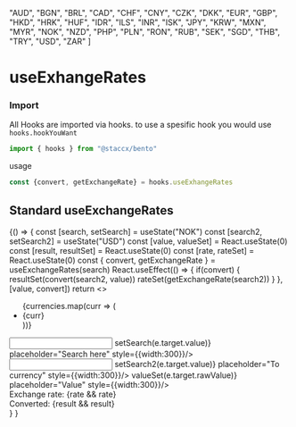 
"AUD",
"BGN",
"BRL",
"CAD",
"CHF",
"CNY",
"CZK",
"DKK",
"EUR",
"GBP",
"HKD",
"HRK",
"HUF",
"IDR",
"ILS",
"INR",
"ISK",
"JPY",
"KRW",
"MXN",
"MYR",
"NOK",
"NZD",
"PHP",
"PLN",
"RON",
"RUB",
"SEK",
"SGD",
"THB",
"TRY",
"USD",
"ZAR"
]


<Meta
  title="HOOKS|useExhangeRates"
  component={useExchangeRates}
/>

# useExhangeRates

### Import
All Hooks are imported via hooks. to use a spesific hook you would
use ```hooks.hookYouWant```

```javascript
import { hooks } from "@staccx/bento"
```
usage
```javascript
const {convert, getExchangeRate} = hooks.useExhangeRates
```

## Standard useExchangeRates

<Preview>
  <Story name="Standard">
    {() => {
          const [search, setSearch] = useState("NOK")
          const [search2, setSearch2] = useState("USD")
          const [value, valueSet] = React.useState(0)
          const [result, resultSet] = React.useState(0)
          const [rate, rateSet] = React.useState(0)
          const { convert, getExchangeRate } = useExchangeRates(search)
        React.useEffect(() => {
          if(convert) {
            resultSet(convert(search2, value))
            rateSet(getExchangeRate(search2))
          }
        }, [value, convert])
        return <>
        <ul>
        {currencies.map(curr => (
        <li>
        <div>
        {curr}
        </div>
        </li>))}
        </ul>
            <Input defaultValue={search} onChange={e => setSearch(e.target.value)} placeholder="Search here" style={{width:300}}/>
            <Input defaultValue={search2} onChange={e => setSearch2(e.target.value)} placeholder="To currency" style={{width:300}}/>
            <CurrencyInput defaultValue={value} onChange={e => valueSet(e.target.rawValue)} placeholder="Value" style={{width:300}}/>
            <div>Exchange rate: {rate && rate}</div>
            <div>Converted: {result && result}</div>
          </>
        }
        }
  </Story>
</Preview>
